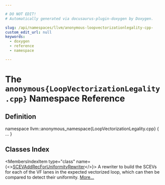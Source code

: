 ```yaml
---

# DO NOT EDIT!
# Automatically generated via docusaurus-plugin-doxygen by Doxygen.

slug: /api/namespaces/llvm/anonymous-loopvectorizationlegality-cpp-
custom_edit_url: null
keywords:
  - doxygen
  - reference
  - namespace

---
```





# The `anonymous{LoopVectorizationLegality.cpp}` Namespace Reference

<DoxygenPage pluginConfig={pluginConfig}>



## Definition

<CodeBlock>namespace llvm::anonymous&#95;namespace&#123;LoopVectorizationLegality.cpp&#125; &#123; ... &#125;</CodeBlock>

## Classes Index

<MembersIndex>

<MembersIndexItem
  type="class"
  name={<><a href="/docs/api/classes/llvm/anonymous-namespace-loopvectorizationlegality-cpp-/scevaddrecforuniformityrewriter">SCEVAddRecForUniformityRewriter</a></>}>
A rewriter to build the SCEVs for each of the VF lanes in the expected vectorized loop, which can then be compared to detect their uniformity. <a href="/docs/api/classes/llvm/anonymous-namespace-loopvectorizationlegality-cpp-/scevaddrecforuniformityrewriter/#details">More...</a>
</MembersIndexItem>

</MembersIndex>


</DoxygenPage>
